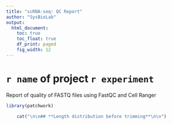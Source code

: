 ```yaml
---  
title: "scRNA-seq: QC Report"
author: "SysBioLab"
output: 
  html_document:
    toc: true
    toc_float: true
    df_print: paged
    fig_width: 12
---
```


<!-- Sergio Alías, 20230706 -->
<!-- Last modified 20230707 -->

<style type='text/css'>
    body .main-container {
        max-width: 90%;

    }

    .plot_real_size {
      overflow: scroll;
      max-height: 600px;
    }

    .plot_real_size img{
      max-width: none;
      max-height: none;
    }

    embed {
   
  }   
</style>

<style>
.dropdown-content {
  display: none;
}
Error in parse(text = x, srcfile = src) : <text>:4:1: unexpected '<'
.dropdown:hover .dropdown-content {
  display: block;
}
</style>

<style>
  .superbigimage{
      overflow-x:scroll;
      white-space: nowrap;
  }

  .superbigimage img{
     max-width: none;
  }


</style>

# `r name` of project `r experiment`

Report of quality of FASTQ files using FastQC and Cell Ranger

```r
library(patchwork)
```

```r

	cat("\n\n## **Length distribution before trimming**\n\n")

```